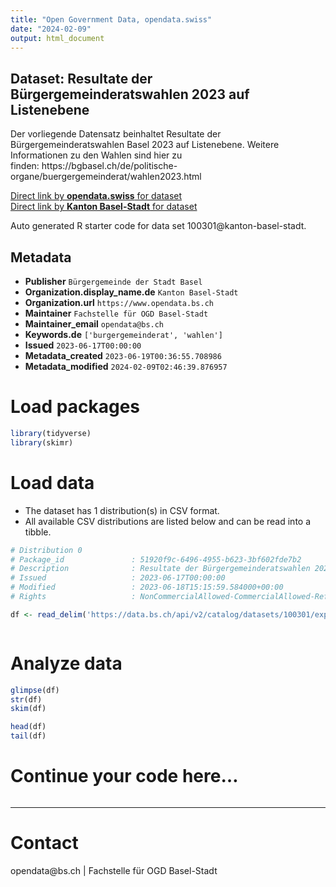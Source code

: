 ```yaml
---
title: "Open Government Data, opendata.swiss"
date: "2024-02-09"
output: html_document
---
```


## Dataset: Resultate der Bürgergemeinderatswahlen 2023 auf Listenebene

Der vorliegende Datensatz beinhaltet Resultate der Bürgergemeinderatswahlen Basel 2023 auf Listenebene. Weitere Informationen zu den Wahlen sind hier zu finden: https://bgbasel.ch/de/politische-organe/buergergemeinderat/wahlen2023.html

[Direct link by **opendata.swiss** for dataset](https://opendata.swiss/de/dataset/resultate-der-burgergemeinderatswahlen-2023-auf-listenebene)<br>
[Direct link by **Kanton Basel-Stadt** for dataset](https://data.bs.ch/explore/dataset/100301/)

Auto generated R starter code for data set 100301@kanton-basel-stadt.

## Metadata

- **Publisher** `Bürgergemeinde der Stadt Basel`
- **Organization.display_name.de** `Kanton Basel-Stadt`
- **Organization.url** `https://www.opendata.bs.ch`
- **Maintainer** `Fachstelle für OGD Basel-Stadt`
- **Maintainer_email** `opendata@bs.ch`
- **Keywords.de** `['burgergemeinderat', 'wahlen']`
- **Issued** `2023-06-17T00:00:00`
- **Metadata_created** `2023-06-19T00:36:55.708986`
- **Metadata_modified** `2024-02-09T02:46:39.876957`


# Load packages

```r

library(tidyverse)
library(skimr)

```

# Load data

-   The dataset has 1 distribution(s) in CSV format.
-   All available CSV distributions are listed below and can be read into a tibble.

```r

# Distribution 0
# Package_id               : 51920f9c-6496-4955-b623-3bf602fde7b2
# Description              : Resultate der Bürgergemeinderatswahlen 2023 auf Listenebene (csv)
# Issued                   : 2023-06-17T00:00:00
# Modified                 : 2023-06-18T15:15:59.584000+00:00
# Rights                   : NonCommercialAllowed-CommercialAllowed-ReferenceRequired

df <- read_delim('https://data.bs.ch/api/v2/catalog/datasets/100301/exports/csv')



```

# Analyze data

```r

glimpse(df)
str(df)
skim(df)

head(df)
tail(df)

```

# Continue your code here...

```r

```

------------------------------------------------------------------------

# Contact

opendata@bs.ch | Fachstelle für OGD Basel-Stadt
